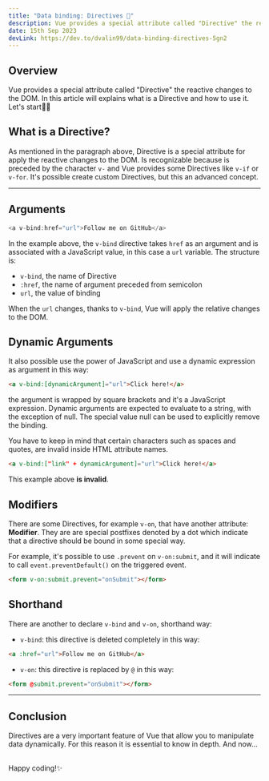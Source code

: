 ```yaml
---
title: "Data binding: Directives 🫰"
description: Vue provides a special attribute called "Directive" the reactive changes to the DOM.
date: 15th Sep 2023
devLink: https://dev.to/dvalin99/data-binding-directives-5gn2
---
```


## Overview

Vue provides a special attribute called "Directive" the reactive changes to the DOM.
In this article will explains what is a Directive and how to use it.
<br />
Let's start🤙🏻

## What is a Directive?

As mentioned in the paragraph above, Directive is a special attribute for apply the reactive changes to the DOM.
Is recognizable because is preceded by the character `v-` and Vue provides some Directives like `v-if` or `v-for`.
It's possible create custom Directives, but this an advanced concept.

---

## Arguments

```js
<a v-bind:href="url">Follow me on GitHub</a>
```

In the example above, the `v-bind` directive takes `href` as an argument and is associated with a JavaScript value, in this case a `url` variable.
The structure is:

- `v-bind`, the name of Directive
- `:href`, the name of argument preceded from semicolon
- `url`, the value of binding

When the `url` changes, thanks to `v-bind`, Vue will apply the relative changes to the DOM.

## Dynamic Arguments

It also possible use the power of JavaScript and use a dynamic expression as argument in this way:

```html
<a v-bind:[dynamicArgument]="url">Click here!</a>
```

the argument is wrapped by square brackets and it's a JavaScript expression.
Dynamic arguments are expected to evaluate to a string, with the exception of null. The special value null can be used to explicitly remove the binding.

You have to keep in mind that certain characters such as spaces and quotes, are invalid inside HTML attribute names.

```html
<a v-bind:["link" + dynamicArgument]="url">Click here!</a>
```

This example above **is invalid**.

## Modifiers

There are some Directives, for example `v-on`, that have another attribute: **Modifier**.
They are are special postfixes denoted by a dot which indicate that a directive should be bound in some special way.

For example, it's possible to use `.prevent` on `v-on:submit`, and it will indicate to call `event.preventDefault()` on the triggered event.

```html
<form v-on:submit.prevent="onSubmit"></form>
```

## Shorthand

There are another to declare `v-bind` and `v-on`, shorthand way:

- `v-bind`: this directive is deleted completely in this way:

```html
<a :href="url">Follow me on GitHub</a>
```

- `v-on`: this directive is replaced by `@` in this way:

```html
<form @submit.prevent="onSubmit"></form>
```

---

## Conclusion

Directives are a very important feature of Vue that allow you to manipulate data dynamically.
For this reason it is essential to know in depth.
And now...

<br />
Happy coding!✨

